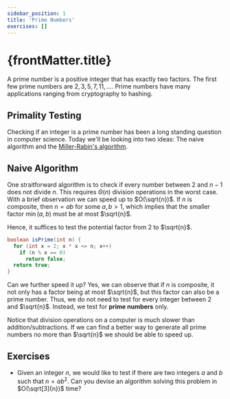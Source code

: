 ```yaml
---
sidebar_position: 1
title: 'Prime Numbers'
exercises: []
---
```


# {frontMatter.title}

A prime number is a positive integer that has exactly two factors.
The first few prime numbers are $2, 3, 5, 7, 11, \ldots$.
Prime numbers have many applications ranging from cryptography to hashing.

## Primality Testing

Checking if an integer is a prime number has been a long standing question in computer science.
Today we'll be looking into two ideas:
The naive algorithm and the [Miller-Rabin's algorithm](https://en.wikipedia.org/wiki/Miller%E2%80%93Rabin_primality_test).

## Naive Algorithm 

One straitforward algorithm is to check if every number between $2$ and $n-1$ does not divide $n$.
This requires $\Theta(n)$ division operations in the worst case.
With a brief observation we can speed up to $O(\sqrt{n})$.
If $n$ is composite, then $n=ab$ for some $a, b > 1$, which implies that the smaller factor $\min(a, b)$ must be at most $\sqrt{n}$.

Hence, it suffices to test the potential factor from $2$ to $\sqrt{n}$.

<Tabs groupId="programming-language">
  <TabItem value="java" label="Java">

```java
boolean isPrime(int n) {
  for (int x = 2; x * x <= n; x++)
    if (n % x == 0)
      return false;
  return true;
}
```

  </TabItem>
  <TabItem value="py" label="Python">

  </TabItem>
</Tabs>

Can we further speed it up?
Yes, we can observe that if $n$ is composite, it not only has a factor being at most $\sqrt{n}$, but this factor can also be a prime number.
Thus, we do not need to test for every integer between $2$ and $\sqrt{n}$.
Instead, we test for **prime numbers** only.

Notice that division operations on a computer is much slower than addition/subtractions.
If we can find a better way to generate all prime numbers no more than $\sqrt{n}$ we should be able to speed up.

## Exercises

* Given an integer $n$, we would like to test if there are two integers $a$ and $b$ such that $n=ab^2$.
Can you devise an algorithm solving this problem in $O(\sqrt[3]{n})$ time?

